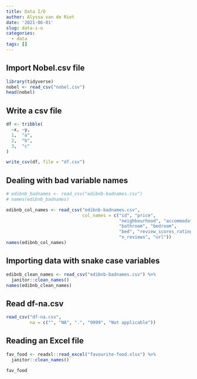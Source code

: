 ```yaml
---
title: Data I/O
author: Alyssa van de Riet
date: '2021-06-01'
slug: data-i-o
categories:
  - data
tags: []
---
```


## Import Nobel.csv file

```r
library(tidyverse)
nobel <- read_csv("nobel.csv")
head(nobel)

```

## Write a csv file

```r
df <- tribble(
  ~x, ~y,
  1,  "a",
  2,  "b",
  3,  "c"
)

write_csv(df, file = "df.csv")
```

## Dealing with bad variable names

```r
# edibnb_badnames <- read_csv("edibnb-badnames.csv")
# names(edibnb_badnames)

edibnb_col_names <- read_csv("edibnb-badnames.csv",
                             col_names = c("id", "price", 
                                           "neighbourhood", "accommodates",
                                           "bathroom", "bedroom", 
                                           "bed", "review_scores_rating", 
                                           "n_reviews", "url"))
names(edibnb_col_names)
```

## Importing data with snake case variables

```r
edibnb_clean_names <- read_csv("edibnb-badnames.csv") %>%
  janitor::clean_names()
names(edibnb_clean_names)

```
## Read df-na.csv


```r
read_csv("df-na.csv", 
         na = c("", "NA", ".", "9999", "Not applicable"))
```

## Reading an Excel file

```r
fav_food <- readxl::read_excel("favourite-food.xlsx") %>%
  janitor::clean_names()

fav_food
```

